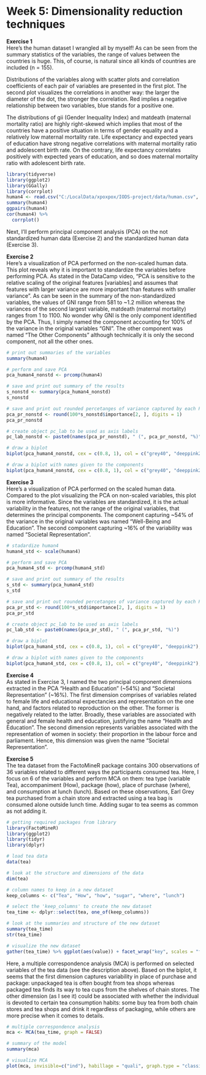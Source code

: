 # Week 5: Dimensionality reduction techniques

**Exercise 1**  
Here's the human dataset I wrangled all by myself!
As can be seen from the summary statistics of the variables, the range of values between the countries is huge. This, of course, is natural since all kinds of countries are included (n = 155).

Distributions of the variables along with scatter plots and correlation coefficients of each pair of variables are presented in the first plot. The second plot visualizes the correlations in another way: the larger the diameter of the dot, the stronger the correlation. Red implies a negative relationship between two variables, blue stands for a positive one.

The distributions of gii (Gender Inequality Index) and matdeath (maternal mortality ratio) are highly right-skewed which implies that most of the countries have a positive situation in terms of gender equality and a relatively low maternal mortality rate.
Life expectancy and expected years of education have strong negative correlations with maternal mortality ratio and adolescent birth rate. On the contrary, life expectancy correlates positively with expected years of education, and so does maternal mortality ratio with adolescent birth rate.
```r
library(tidyverse)
library(ggplot2)
library(GGally)
library(corrplot)
human4 <- read.csv("C:/LocalData/xpoxpox/IODS-project/data/human.csv", row.names = 1)
summary(human4)
ggpairs(human4)
cor(human4) %>%
  corrplot()
```

Next, I'll perform principal component analysis (PCA) on the not standardized human data (Exercise 2) and the standardized human data (Exercise 3).

**Exercise 2**  
Here's a visualization of PCA performed on the non-scaled human data.
This plot reveals why it is important to standardize the variables before performing PCA. As stated in the DataCamp video, "PCA is sensitive to the relative scaling of the original features [variables] and assumes that features with larger variance are more important than features with smaller variance". As can be seen in the summary of the non-standardized variables, the values of GNI range from 581 to ~1.2 million whereas the variances of the second largest variable, matdeath (maternal mortality) ranges from 1 to 1100. No wonder why GNI is the only component identified by the PCA. Thus, I simply named the component accounting for 100% of the variance in the original variables "GNI". The other component was named "The Other Components" although technically it is only the second component, not all the other ones.
```r
# print out summaries of the variables
summary(human4)

# perform and save PCA
pca_human4_nonstd <- prcomp(human4)

# save and print out summary of the results
s_nonstd <- summary(pca_human4_nonstd)
s_nonstd

# save and print out rounded percetanges of variance captured by each PC
pca_pr_nonstd <- round(100*s_nonstd$importance[2, ], digits = 1)
pca_pr_nonstd

# create object pc_lab to be used as axis labels
pc_lab_nonstd <- paste0(names(pca_pr_nonstd), " (", pca_pr_nonstd, "%)")

# draw a biplot
biplot(pca_human4_nonstd, cex = c(0.8, 1), col = c("grey40", "deeppink2"), xlab = pc_lab_nonstd[1], ylab = pc_lab_nonstd[2])

# draw a biplot with names given to the components
biplot(pca_human4_nonstd, cex = c(0.8, 1), col = c("grey40", "deeppink2"), xlab = paste0("GNI", " (", pca_pr_nonstd[1], "%)"), ylab = paste0("The Other Components", " (", pca_pr_nonstd[2], "%)"))
```

**Exercise 3**  
Here's a visualization of PCA performed on the scaled human data.
Compared to the plot visualizing the PCA on non-scaled variables, this plot is more informative. Since the variables are standardized, it is the actual variability in the features, not the range of the original variables, that determines the principal components. The component capturing ~54% of the variance in the original variables was named "Well-Being and Education". The second component capturing ~16% of the variability was named "Societal Representation".
```r
# stadardize human4
human4_std <- scale(human4)

# perform and save PCA
pca_human4_std <- prcomp(human4_std)

# save and print out summary of the results
s_std <- summary(pca_human4_std)
s_std

# save and print out rounded percetanges of variance captured by each PC
pca_pr_std <- round(100*s_std$importance[2, ], digits = 1)
pca_pr_std

# create object pc_lab to be used as axis labels
pc_lab_std <- paste0(names(pca_pr_std), " (", pca_pr_std, "%)")

# draw a biplot
biplot(pca_human4_std, cex = c(0.8, 1), col = c("grey40", "deeppink2"), xlab = pc_lab_std[1], ylab = pc_lab_std[2])

# draw a biplot with names given to the components
biplot(pca_human4_std, cex = c(0.8, 1), col = c("grey40", "deeppink2"), xlab = paste0("Health and Education", " (", pca_pr_std[1], "%)"), ylab = paste0("Societal Representation", " (", pca_pr_std[2], "%)"))
```

**Exercise 4**  
As stated in Exercise 3, I named the two principal component dimensions extracted in the PCA "Health and Education" (~54%) and "Societal Representation" (~16%).
The first dimension comprises of variables related to female life and educational expectancies and representation on the one hand, and factors related to reproduction on the other. The former is negatively related to the latter. Broadly, these variables are associated with general and female health and education, justifying the name "Health and Education".
The second dimension represents variables associated with the representation of women in society: their proportion in the labour force and parliament. Hence, this dimension was given the name "Societal Representation".

**Exercise 5**  
The tea dataset from the FactoMineR package contains 300 observations of 36 variables related to different ways the participants consumed tea. Here, I focus on 6 of the variables and perform MCA on them: tea type (variable Tea), accompaniment (How), package (how), place of purchase (where), and consumption at lunch (lunch).
Based on these observations, Earl Grey tea purchased from a chain store and extracted using a tea bag is consumed alone outside lunch time. Adding sugar to tea seems as common as not adding it.
```r
# getting required packages from library
library(FactoMineR)
library(ggplot2)
library(tidyr)
library(dplyr)
```

```r
# load tea data
data(tea)

# look at the structure and dimensions of the data
dim(tea)

# column names to keep in a new dataset
keep_columns <- c("Tea", "How", "how", "sugar", "where", "lunch")

# select the 'keep_columns' to create the new dataset
tea_time <- dplyr::select(tea, one_of(keep_columns))

# look at the summaries and structure of the new dataset
summary(tea_time)
str(tea_time)

# visualize the new dataset
gather(tea_time) %>% ggplot(aes(value)) + facet_wrap("key", scales = "free") + geom_bar() + theme(axis.text.x = element_text(angle = 45, hjust = 1, size = 8))
```
Here, a multiple correspondence analysis (MCA) is performed on selected variables of the tea data (see the description above). Based on the biplot, it seems that the first dimension captures variability in place of purchase and package: unpackaged tea is often bought from tea shops whereas packaged tea finds its way to tea cups from the shelves of chain stores. The other dimension (as I see it) could be associated with whether the individual is devoted to certain tea consumption habits: some buy tea from both chain stores and tea shops and drink it regardless of packaging, while others are more precise when it comes to details.
```r
# multiple correspondence analysis
mca <- MCA(tea_time, graph = FALSE)

# summary of the model
summary(mca)

# visualize MCA
plot(mca, invisible=c("ind"), habillage = "quali", graph.type = "classic")
```

